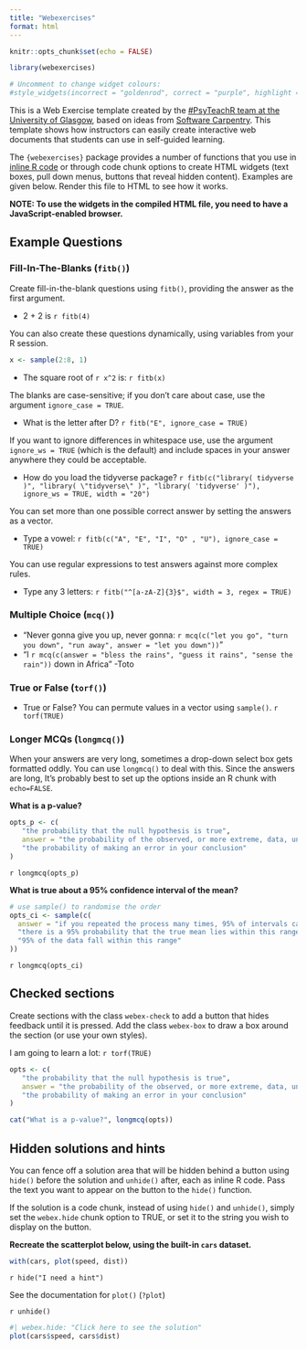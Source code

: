 ```yaml
---
title: "Webexercises"
format: html
---
```


```r
knitr::opts_chunk$set(echo = FALSE)

library(webexercises)
```

```r
# Uncomment to change widget colours:
#style_widgets(incorrect = "goldenrod", correct = "purple", highlight = "firebrick")
```

This is a Web Exercise template created by the [#PsyTeachR team at the
University of Glasgow](https://psyteachr.github.io), based on ideas from
[Software Carpentry](https://software-carpentry.org/lessons/). This
template shows how instructors can easily create interactive web
documents that students can use in self-guided learning.

The `{webexercises}` package provides a number of functions that you use
in [inline R
code](https://github.com/rstudio/cheatsheets/raw/main/rmarkdown.pdf) or
through code chunk options to create HTML widgets (text boxes, pull down
menus, buttons that reveal hidden content). Examples are given below.
Render this file to HTML to see how it works.

**NOTE: To use the widgets in the compiled HTML file, you need to have a
JavaScript-enabled browser.**

## Example Questions

### Fill-In-The-Blanks (`fitb()`)

Create fill-in-the-blank questions using `fitb()`, providing the answer
as the first argument.

-   2 + 2 is `r fitb(4)`

You can also create these questions dynamically, using variables from
your R session.

```r
x <- sample(2:8, 1)
```

-   The square root of `r x^2` is: `r fitb(x)`

The blanks are case-sensitive; if you don't care about case, use the
argument `ignore_case = TRUE`.

-   What is the letter after D? `r fitb("E", ignore_case = TRUE)`

If you want to ignore differences in whitespace use, use the argument
`ignore_ws = TRUE` (which is the default) and include spaces in your
answer anywhere they could be acceptable.

-   How do you load the tidyverse package?
    `r fitb(c("library( tidyverse )", "library( \"tidyverse\" )", "library( 'tidyverse' )"), ignore_ws = TRUE, width = "20")`

You can set more than one possible correct answer by setting the answers
as a vector.

-   Type a vowel:
    `r fitb(c("A", "E", "I", "O" , "U"), ignore_case = TRUE)`

You can use regular expressions to test answers against more complex
rules.

-   Type any 3 letters:
    `r fitb("^[a-zA-Z]{3}$", width = 3, regex = TRUE)`

### Multiple Choice (`mcq()`)

-   "Never gonna give you up, never gonna:
    `r mcq(c("let you go", "turn you down", "run away", answer = "let you down"))`"
-   "I
    `r mcq(c(answer = "bless the rains", "guess it rains", "sense the rain"))`
    down in Africa" -Toto

### True or False (`torf()`)

-   True or False? You can permute values in a vector using `sample()`.
    `r torf(TRUE)`

### Longer MCQs (`longmcq()`)

When your answers are very long, sometimes a drop-down select box gets
formatted oddly. You can use `longmcq()` to deal with this. Since the
answers are long, It's probably best to set up the options inside an R
chunk with `echo=FALSE`.

**What is a p-value?**

```r
opts_p <- c(
   "the probability that the null hypothesis is true",
   answer = "the probability of the observed, or more extreme, data, under the assumption that the null-hypothesis is true",
   "the probability of making an error in your conclusion"
)
```

`r longmcq(opts_p)`

**What is true about a 95% confidence interval of the mean?**

```r
# use sample() to randomise the order
opts_ci <- sample(c(
  answer = "if you repeated the process many times, 95% of intervals calculated in this way contain the true mean",
  "there is a 95% probability that the true mean lies within this range",
  "95% of the data fall within this range"
))
```

`r longmcq(opts_ci)`

## Checked sections

Create sections with the class `webex-check` to add a button that hides
feedback until it is pressed. Add the class `webex-box` to draw a box
around the section (or use your own styles).

::: {.webex-check .webex-box}
I am going to learn a lot: `r torf(TRUE)`

```r
opts <- c(
   "the probability that the null hypothesis is true",
   answer = "the probability of the observed, or more extreme, data, under the assumption that the null-hypothesis is true",
   "the probability of making an error in your conclusion"
)

cat("What is a p-value?", longmcq(opts))
```
:::

## Hidden solutions and hints

You can fence off a solution area that will be hidden behind a button
using `hide()` before the solution and `unhide()` after, each as inline
R code. Pass the text you want to appear on the button to the `hide()`
function.

If the solution is a code chunk, instead of using `hide()` and
`unhide()`, simply set the `webex.hide` chunk option to TRUE, or set it
to the string you wish to display on the button.

**Recreate the scatterplot below, using the built-in `cars` dataset.**

```r
with(cars, plot(speed, dist))
```

`r hide("I need a hint")`

See the documentation for `plot()` (`?plot`)

`r unhide()`

<!-- note: you could also just set webex.hide to TRUE -->

```r
#| webex.hide: "Click here to see the solution"
plot(cars$speed, cars$dist)
```

